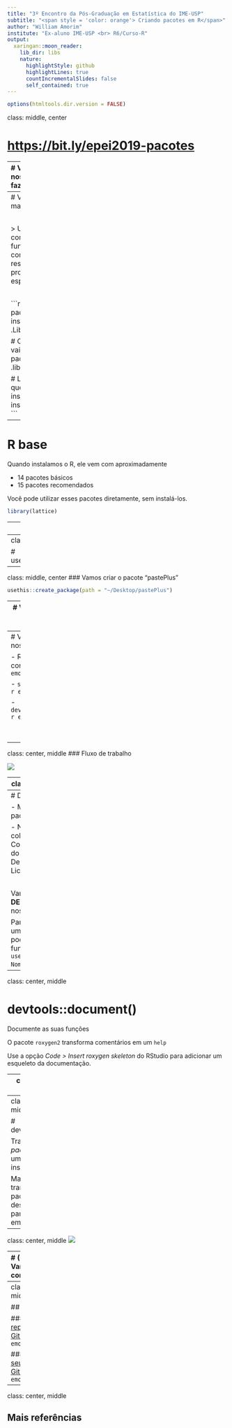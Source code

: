 ```yaml
---
title: "3º Encontro da Pós-Graduação em Estatística do IME-USP"
subtitle: "<span style = 'color: orange'> Criando pacotes em R</span>"
author: "William Amorim"
institute: "Ex-aluno IME-USP <br> R6/Curso-R"
output:
  xaringan::moon_reader:
    lib_dir: libs
    nature:
      highlightStyle: github
      highlightLines: true
      countIncrementalSlides: false
      self_contained: true
---
```


```r
options(htmltools.dir.version = FALSE)
```

class: middle, center

# [https://bit.ly/epei2019-pacotes](https://bit.ly/epei2019-pacotes)

---
# Vamos equipar o nosso R para fazermos pacotes

```r
install.packages(c(
  "devtools", 
  "roxygen2", 
  "testthat",
  "knitr"
))
```

<br>

Ferramentas de desenvolvimento: [http://r-pkgs.had.co.nz/intro.html](http://r-pkgs.had.co.nz/intro.html)

---
# Vamos conhecer mais sobre pacotes!

<br>

> Um pacote é um conjunto de funções que têm como objetivo resolver um problema em específico.

<br>

```r

# Biblioteca padrão da sua instalação do R
.Library

# Caminho onde o R vai procurar os seu pacotes instalados.
.libPaths()

# Lista os pacotes que você tem instalado
installed.packages()
```

---
# R base

Quando instalamos o R, ele vem com aproximadamente

- 14 pacotes básicos
- 15 pacotes recomendados

Você pode utilizar esses pacotes diretamente, sem instalá-los.

```r
library(lattice)
```

---
# CRAN

O CRAN é o repositório oficial de pacotes de R com aproximadamente 14 mil pacotes.

Esses pacotes precisam ser instalados (baixar os arquivos do CRAN para o seu computador) e carregados na hora de usar:

```r
install.packages("tidyverse")
library(tidyverse)
```

---
class: center, middle

# usethis::create_package()
---
class: middle, center
### Vamos criar o pacote "pastePlus"

```r
usethis::create_package(path = "~/Desktop/pastePlus")
```
---
# Vamos escrever a nossa primeira função

- Todas as funções do nosso pacote devem ser escritas em scripts `.R` dentro da pasta `R/`.

- Podemos usar a função `usethis::use_r("nome-do-arquivo")` para facilitar essa tarefa.

Vamos criar o arquivo `R/plus.R`.

```r
usethis::use_r("plus")
```

<br>

Nesse arquivo, vamos redefinir o operador `+` para concatenar strings.

---
# Vamos testar a nossa função

- Rodar a função no console `r emo::ji("x")`

- `source("R/plus.R")` `r emo::ji("x")`

- `devtools::load_all()` `r emo::ji("v")`

<br>
<br>
<center style = "color: orange; font-weight: bold;">
ATALHO: CMD/CTRL + SHIFT + L
</center>

---
class: center, middle
### Fluxo de trabalho

<img src = "img/fluxo-de-trabalho.png">

---
class: center, middle

# devtools::check()

Avalie a consistência do pacote

Cheque o seu pacote com frequência (não deixe apenas pro final!)

Necessário (mas não suficiente) para o CRAN

<br>
<center style = "color: orange; font-weight: bold;">
ATALHO: CMD/CTRL + SHIFT + E
</center>
---
# DESCRIPTION

- Metadados do seu pacote

- Nela você pode colocar
    - Autores
    - Contato
    - Descrição do pacote
    - Dependências
    - Licensa
    
<br>

Vamos editar o **DESCRIPTION** do nosso pacote.

Para acrescentar uma licensa, podemos usar a função `use_mit_license("Seu Nome")`.
---
class: center, middle

# devtools::document()

Documente as suas funções

O pacote `roxygen2` transforma comentários em um `help`

Use a opção *Code > Insert roxygen skeleton* do RStudio para adicionar um esqueleto da documentação.

---
class: center, middle

# usethis::use_test()

Crie testes automáticos para garantir sempre a validade do seu pacote

Rode os testes usando `devtools::test_file()`

---
class: center, middle

# devtools::install()

Transforme seu *pacote fonte* em um pacote instalado

Marca a transição de um pacote em desenvolvimento para um pacote em uso
---
class: center, middle
<img src = "img/arquivos-pacotes.png">

---
# (Opcional) Vamos criar uma conta no github

.pull-left[
[<img src = "img/logo-github.png">](https://github.com/)
<center>
<p style = "font-size: 14px">Clique no gato-polvo para entrar no site!</p>
</center>
]

.pull-right[
## Motivos

<h3 style = "color: #007fff">1. Back-up e versionamento</h3>


<h3 style = "color: #007fff">2. Compartilhar o trabalho</h3>


<h3 style = "color: #007fff">3. Disponibilizar o pacote para a comunidade</h3>
]

---
class: center, middle

## Tutoriais

### [Criando repositórios no Github](https://www.curso-r.com/blog/2017-07-17-rstudio-e-github/) `r emo::ji("brazil")`

### [Colocando seu pacote no Github](https://kbroman.org/pkg_primer/pages/github.html) `r emo::ji("us")`
---
class: center, middle

## Mais referências





